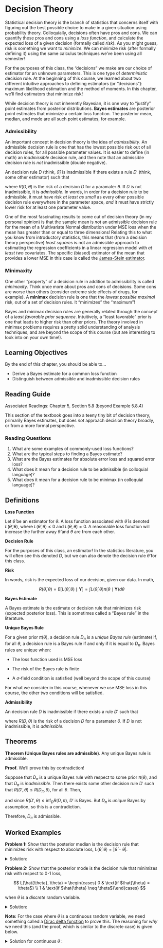 # Decision Theory

Statistical decision theory is the branch of statistics that concerns itself with figuring out the best possible choice to make in a given situation using probability theory. Colloquially, decisions often have pros and cons. We can quantify these pros and cons using a *loss function*, and calculate the expected loss of a given decision (formally called *risk*). As you might guess, risk is something we want to *minimize*. We can minimize risk (after formally defining it) using the same calculus techniques we've been using all semester!

For the purposes of this class, the "decisions" we make are our choice of estimator for an unknown parameters. This is one type of *deterministic* decision rule. At the beginning of this course, we learned about two different intuitive approaches to defining estimators (or "decisions"): maximum likelihood estimation and the method of moments. In this chapter, we'll find estimators that minimize risk!

While decision theory is not inherently Bayesian, it is one way to "justify" point estimates from posterior distributions. **Bayes estimates** are posterior point estimates that minimize a certain loss function. The posterior mean, median, and mode are all such point estimates, for example.

### Admissibility {.unnumbered .unlisted}

An important concept in decision theory is the idea of *admissibility*. An admissible decision rule is one that has the lowest possible risk out of all decision rules, for all possible parameter values. It is easier to define (in math) an *inadmissible* decision rule, and then note that an admissible decision rule is *not* inadmissible (double negative).

An decision rule $D$ (think, $\hat{\theta}$) is inadmissible if there exists a rule $D'$ (think, some other estimator) such that

```{=tex}
\begin{align*}
R(D, \theta) & \leq R(D, \theta) \quad \forall \theta \\
R(D', \theta) & < R(D, \theta) \quad \text{ for some } \theta
\end{align*}
```
where $R(D, \theta)$ is the risk of a decision $D$ for a paramater $\theta$. If $D$ is not inadmissible, it is *admissible*. In words, in order for a decision rule to be admissible, it must have risk *at least as small* as every other possible decision rule everywhere in the parameter space, *and* it must have strictly lower risk for at least one parameter value.

One of the most fascinating results to come out of decision theory (in my personal opinion) is that the sample mean is *not* an admissible decision rule for the mean of a Multivariate Normal distribution under MSE loss when the mean has greater than or equal to three dimensions! Relating this to what you know from introductory statistics, this means that (from a decision theory perspective) *least squares* is not an admissible approach to estimating the regression coefficients in a linear regression model with *at least two* covariates. The specific (biased) estimator of the mean that provides a lower MSE in this case is called the [James-Stein estimator](https://en.wikipedia.org/wiki/James%E2%80%93Stein_estimator).

### Minimaxity {.unnumbered .unlisted}

One other "property" of a decision rule in addition to admissibility is called *minimaxity*. Think once more about pros and cons of decisions. Some cons are worse than others (consider extreme side effects of drugs, for example). A **minimax** decision rule is one that the *lowest possible* *maximal* risk, out of a set of decision rules. It "minimizes" the "maximum"!

Bayes and minimax decision rules are generally related through the concept of a *least favorable prior sequence*. Intuitively, a "least favorable" prior is one that leads to higher risk than other priors. The theory involved in minimax problems requires a pretty solid understanding of analysis techniques, and are beyond the scope of this course (but are interesting to look into on your own time!).

## Learning Objectives

By the end of this chapter, you should be able to...

-   Derive a Bayes estimate for a common loss function
-   Distinguish between admissible and inadmissible decision rules

## Reading Guide

Associated Readings: Chapter 5, Section 5.8 (beyond Example 5.8.4)

This section of the textbook goes into a teeny tiny bit of decision theory, primarily Bayes estimates, but does *not* approach decision theory broadly, or from a more formal perspective.

### Reading Questions

1.  What are some examples of commonly-used loss functions?
2.  What are the typical steps to finding a Bayes estimate?
3.  What are the Bayes estimates for absolute error loss and squared error loss?
4.  What does it mean for a decision rule to be admissible (in colloquial language)?
5.  What does it mean for a decision rule to be minimax (in colloquial language)?

## Definitions

**Loss Function**

Let $\hat{\theta}$ be an estimator for $\theta$. A loss function associated with $\hat{\theta}$ is denoted $L(\hat{\theta}, \theta)$, where $L(\hat{\theta}, \theta) \leq 0$ and $L(\theta, \theta) = 0$. A reasonable loss function will increase the further away $\hat{\theta}$ and $\theta$ are from each other.

**Decision Rule**

For the purposes of this class, an estimator! In the statistics literature, you will often see this denoted $D$, but we can also denote the decision rule $\hat{\theta}$ for this class.

**Risk**

In words, risk is the expected loss of our decision, given our data. In math,

$$
R(\hat{\theta}, \theta) = E[L(\hat{\theta}, \theta) \mid \textbf{Y}] = \int L(\hat{\theta}, \theta) \pi(\theta \mid \textbf{Y}) d\theta
$$

**Bayes Estimate**

A Bayes estimate is the estimate or decision rule that minimizes risk (expected posterior loss). This is sometimes called a "Bayes rule" in the literature.

**Unique Bayes Rule**

For a given prior $\pi(\theta)$, a decision rule $D_\pi$ is a *unique Bayes rule* (estimate) if, for all $\theta$, a decision rule is a Bayes rule if and only if it is equal to $D_\pi$. Bayes rules are unique when:

-   The loss function used is MSE loss

-   The risk of the Bayes rule is finite

-   A $\sigma$-field condition is satisfied (well beyond the scope of this course)

For what we consider in this course, whenever we use MSE loss in this course, the other two conditions will be satisfied.

**Admissibility**

An decision rule $D$ is inadmissible if there exists a rule $D'$ such that

```{=tex}
\begin{align*}
R(D', \theta) & \leq R(D, \theta) \quad \forall \theta \\
R(D', \theta) & < R(D, \theta) \quad \text{ for some } \theta
\end{align*}
```
where $R(D, \theta)$ is the risk of a decision $D$ for a paramater $\theta$. If $D$ is not inadmissible, it is *admissible*.

## Theorems

**Theorem (Unique Bayes rules are admissible)**. Any unique Bayes rule is admissible.

**Proof.** We'll prove this by contradiction!

Suppose that $D_\pi$ is a unique Bayes rule with respect to some prior $\pi(\theta)$, and that $D_\pi$ is *inadmissible*. Then there exists some other decision rule $D'$ such that $R(D', \theta) \leq R(D_\pi, \theta)$, for all $\theta$. Then,

```{=tex}
\begin{align*}
    R(D', \theta) & \leq R(D_{\pi}, \theta) \quad \quad \text{(inadmissibility)} \\
    & = \inf_D R(D, \pi) \quad \quad \text{($D_\pi$ is Bayes)}
\end{align*}
```
and since $R(D', \theta) \leq \inf_D R(D, \pi)$, $D'$ is Bayes. But $D_\pi$ is *unique* Bayes by assumption, so this is a contradiction.

Therefore, $D_\pi$ is admissible.

## Worked Examples

**Problem 1:** Show that the posterior median is the decision rule that minimizes risk with respect to absolute loss, $L(\hat{\theta}, \theta) = |\hat{\theta} - \theta|$.

<details>

<summary>Solution:</summary>

We can write the risk with respect to absolute loss as

```{=tex}
\begin{align*}
    R(\theta_0, \theta) & = E[L(\theta_0, \theta) \mid \textbf{Y}] \\
    & = \int L(\theta_0, \theta) \pi(\theta \mid \textbf{y}) d\textbf{y} \\
    & = \int |\theta_0 - \theta| \pi(\theta \mid \textbf{y}) d\textbf{y} \\
    & = \int_{I\{\theta_0 \geq \theta \}} \left( \theta_0 - \theta \right) \pi(\theta \mid \textbf{y}) d\textbf{y} + \int_{I\{\theta_0 < \theta \}} \left(  \theta - \theta_0 \right) \pi(\theta \mid \textbf{y}) d\textbf{y} \\
    & = \int_{-\infty}^{\theta_0} \left( \theta_0 - \theta \right) \pi(\theta \mid \textbf{y}) d\textbf{y} + \int_{\theta_0}^\infty \left( \theta - \theta_0 \right) \pi(\theta \mid \textbf{y}) d\textbf{y} 
\end{align*}
```
Taking the derivative with respect to $\theta_0$, and setting this equal to zero we get

```{=tex}
\begin{align*}
    0 & \equiv \frac{\partial}{\partial \theta_0} R(\theta_0, \theta) \\
    & = \frac{\partial}{\partial \theta_0} \left( \int_{-\infty}^{\theta_0} \left( \theta_0 - \theta \right) \pi(\theta \mid \textbf{y}) d\textbf{y} + \int_{\theta_0}^\infty \left( \theta - \theta_0 \right) \pi(\theta \mid \textbf{y}) d\textbf{y}  \right) \\
    & =  \left( \theta_0 - \theta_0 \right) \pi(\theta_0 \mid \textbf{y}) - \int_{-\infty}^{\theta_0} \pi(\theta \mid \textbf{y}) d\textbf{y} - \left( \theta_0 - \theta_0 \right) \pi(\theta_0 \mid \textbf{y}) + \int_{\theta_0}^\infty \pi(\theta \mid \textbf{y}) d\textbf{y} \\
    & = - \int_{-\infty}^{\theta_0} \pi(\theta \mid \textbf{y}) d\textbf{y} + \int_{\theta_0}^\infty \pi(\theta \mid \textbf{y}) d\textbf{y} \\
    \int_{-\infty}^{\theta_0} \pi(\theta \mid \textbf{y}) d\textbf{y} & = \int_{\theta_0}^\infty \pi(\theta \mid \textbf{y}) d\textbf{y}
\end{align*}
```
(recalling that $\int_{-\infty}^x f(y) dy = f(x)$ and $\int_x^\infty f(y) dy = -f(x)$ and applying chain rule), and note that these two integrals are equal when $\theta_0$ is the posterior median.

</details>

**Problem 2:** Show that the posterior mode is the decision rule that minimizes risk with respect to 0-1 loss,

$$
L(\hat{\theta}, \theta) = \begin{cases} 0 & \text{if $\hat{\theta} = \theta$} \\ 1 & \text{if $\hat{\theta} \neq \theta$}\end{cases}
$$

when $\theta$ is a *discrete* random variable.

<details>

<summary>Solution:</summary>

Note that we can rewrite the 0-1 loss function as $L(\hat{\theta},\theta) = 1 - I\{\hat{\theta} = \theta\}$. Then we can write,

```{=tex}
\begin{align*}
    R(\theta_0, \theta) & = E[L(\theta_0, \theta) \mid \textbf{Y}] \\
    & = \sum_{\theta} L(\theta_0, \theta) \pi(\theta \mid \textbf{y})  \\
    & = \sum_{\theta} \left( 1 - I\{\theta_0 = \theta\} \right) \pi(
    \theta \mid \textbf{y} )  \\
    & = \sum_{\theta} \pi(
    \theta \mid \textbf{y} ) - \sum_{\theta} I\{\theta_0 = \theta\} \pi(
    \theta \mid \textbf{y})  \\
    & = 1 - \pi(\theta_0 \mid \textbf{y})
\end{align*}
```
since pmfs sum to $1$. Then taking the derivative and setting this equal to zero gives

```{=tex}
\begin{align*}
    0 & \equiv \frac{\partial}{\partial \theta_0} R(\theta_0, \theta) \\
    & = \frac{\partial}{\partial \theta_0}  \left( 1 - \pi(\theta_0 \mid \textbf{y}) \right) \\
    & = \frac{\partial}{\partial \theta_0} \pi(\theta_0 \mid \textbf{y})
\end{align*}
```
and the solution to this equation is, by definition, the posterior mode.

</details>

**Note:** For the case where $\theta$ is a continuous random variable, we need something called a [Dirac delta function](https://en.wikipedia.org/wiki/Dirac_delta_function) to prove this. The reasoning for *why* we need this (and the proof, which is similar to the discrete case) is given below.

<details>

<summary>Solution for continuous $\theta$ :</summary>

Note that we can rewrite the 0-1 loss function as $L(\hat{\theta},\theta) = 1 - \delta\{\hat{\theta} - \theta\}$, where $\delta$ is the Dirac delta function. Then we can write,

```{=tex}
\begin{align*}
    R(\theta_0, \theta) & = E[L(\theta_0, \theta) \mid \textbf{Y}] \\
    & = \int L(\theta_0, \theta) \pi(\theta \mid \textbf{y}) d\textbf{y} \\
    & = \int \left( 1 - \delta(\theta_0 - \theta) \right) \pi(
    \theta \mid \textbf{y} ) d\textbf{y} \\
    & = \int \pi(
    \theta \mid \textbf{y} ) d\textbf{y} - \int \delta(\theta_0 - \theta) \pi(
    \theta \mid \textbf{y})  \\
    & = 1 - \pi(\theta_0 \mid \textbf{y})
\end{align*}
```
since pdfs integrate to $1$. The reason why we can't use the same indicator definition as for the discrete case is because the integral of an indicator that is only positive at a single observation is *zero*. The Dirac delta function, on the other hand, has positive mass (equal to 1) at $\theta_0 - \theta = 0$. Take Projects in Real Analysis to learn more! Taking the derivative and setting this equal to zero gives the same result as in the discrete case.

</details>
